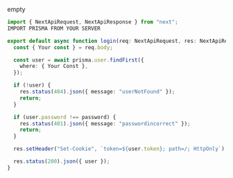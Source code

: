 empty

```ts filename="db.ts"  copy
import { NextApiRequest, NextApiResponse } from "next";
IMPORT PRISMA FROM YOUR SERVER

export default async function login(req: NextApiRequest, res: NextApiResponse) {
  const { Your const } = req.body;

  const user = await prisma.user.findFirst({
    where: { Your Const },
  });

  if (!user) {
    res.status(404).json({ message: "userNotFound" });
    return;
  }

  if (user.password !== password) {
    res.status(401).json({ message: "passwordincorrect" });
    return;
  }

  res.setHeader("Set-Cookie", `token=${user.token}; path=/; HttpOnly`);

  res.status(200).json({ user });
}

```